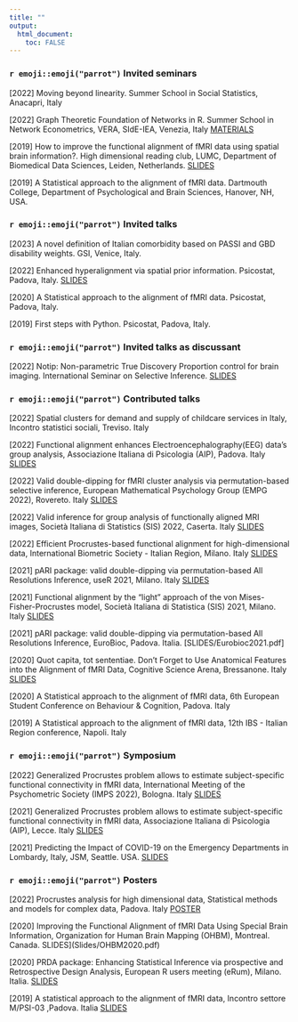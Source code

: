 ```yaml
---
title: ""
output: 
  html_document:
    toc: FALSE
---
```





### `r emoji::emoji("parrot")` Invited seminars

[2022] Moving beyond linearity. Summer School in Social Statistics, Anacapri, Italy

[2022]  Graph Theoretic Foundation of Networks in R. Summer School in Network Econometrics, VERA, SIdE-IEA, Venezia, Italy [MATERIALS](https://github.com/angeella/Summer_School_2022_VERA)

[2019]  How to improve the functional alignment of fMRI data using spatial brain information?. High dimensional reading club, LUMC, Department of Biomedical Data Sciences, Leiden, Netherlands. [SLIDES](Slides/LUMC.pdf)

[2019] A Statistical approach to the alignment of fMRI data. Dartmouth College, Department of Psychological and Brain Sciences, Hanover, NH, USA.

### `r emoji::emoji("parrot")` Invited talks

[2023] A novel definition of Italian comorbidity based on PASSI and GBD disability weights. GSI, Venice, Italy. 

[2022] Enhanced hyperalignment via spatial prior information. Psicostat, Padova, Italy. [SLIDES](Slides/Psicostat2022.pdf)

[2020] A Statistical approach to the alignment of fMRI data. Psicostat, Padova, Italy.

[2019] First steps with Python. Psicostat, Padova, Italy. 

### `r emoji::emoji("parrot")` Invited talks as discussant

[2022] Notip: Non-parametric True Discovery Proportion control for brain imaging. International Seminar on Selective Inference. [SLIDES](Slides/SelectiveInference2022.pdf)

### `r emoji::emoji("parrot")` Contributed talks

[2022] Spatial clusters for demand and supply of childcare services in Italy, Incontro statistici sociali, Treviso. Italy

[2022] Functional alignment enhances Electroencephalography(EEG) data’s group analysis, Associazione Italiana di Psicologia (AIP), Padova. Italy [SLIDES](Slides/AIP2022.pdf)

[2022] Valid double-dipping for fMRI cluster analysis via permutation-based selective inference, European Mathematical Psychology Group (EMPG 2022), Rovereto. Italy [SLIDES](Slides/EMPG2022.pdf)

[2022] Valid inference for group analysis of functionally aligned MRI images, Società Italiana di Statistics (SIS) 2022, Caserta. Italy [SLIDES](Slides/SIS2022.pdf)

[2022] Efficient Procrustes-based functional alignment for high-dimensional data, International Biometric Society - Italian Region, Milano. Italy [SLIDES](Slides/SIB2021.pdf)

[2021] pARI package: valid double-dipping via permutation-based All Resolutions Inference, useR 2021, Milano. Italy [SLIDES](Slides/user2021.pdf)

[2021] Functional alignment by the “light” approach of the von Mises-Fisher-Procrustes model, Società Italiana di Statistica (SIS) 2021, Milano. Italy [SLIDES](Slides/SIS2021.pdf)

[2021] pARI package: valid double-dipping via permutation-based All Resolutions Inference, EuroBioc, Padova. Italia. [SLIDES/Eurobioc2021.pdf]

[2020] Quot capita, tot sententiae. Don’t Forget to Use Anatomical Features into the Alignment of fMRI Data, Cognitive Science Arena, Bressanone. Italy [SLIDES](Slides/Bressanone2020.pdf)

[2020] A Statistical approach to the alignment of fMRI data, 6th European Student Conference on Behaviour & Cognition, Padova. Italy

[2019] A Statistical approach to the alignment of fMRI data, 12th IBS - Italian Region conference, Napoli. Italy

### `r emoji::emoji("parrot")` Symposium


[2022] Generalized Procrustes problem allows to estimate subject-specific functional connectivity in fMRI data, International Meeting of the Psychometric Society (IMPS 2022), Bologna. Italy [SLIDES](Slides/IMPS2022.pdf)

[2021] Generalized Procrustes problem allows to estimate subject-specific functional connectivity in fMRI data, Associazione Italiana di Psicologia (AIP), Lecce. Italy [SLIDES](Slides/AIP2021.pdf)

[2021] Predicting the Impact of COVID-19 on the Emergency Departments in Lombardy, Italy, JSM, Seattle. USA. [SLIDES](Slides/JSM2021.pdf)

### `r emoji::emoji("parrot")` Posters

[2022] Procrustes analysis for high dimensional data, Statistical methods and models for complex data, Padova. Italy [POSTER](Slides/800years.pdf)

[2020] Improving the Functional Alignment of fMRI Data Using Special Brain Information, Organization for Human Brain Mapping (OHBM), Montreal. Canada. SLIDES](Slides/OHBM2020.pdf)

[2020] PRDA package: Enhancing Statistical Inference via prospective and Retrospective Design Analysis, European R users meeting (eRum), Milano. Italia. [SLIDES](Slides/eRum2020.pdf)

[2019] A statistical approach to the alignment of fMRI data, Incontro settore M/PSI-03 ,Padova. Italia  [SLIDES](Slides/IncontroSettore2020.pdf)
